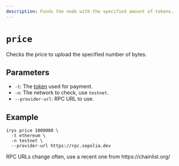 ```yaml
---
description: Funds the node with the specified amount of tokens.
---
```



# `price`

Checks the price to upload the specified number of bytes.

## Parameters

- `-t`: The [token](/build/data/features/supported-tokens) used for payment.
- `-n`: The network to check, use `testnet`.
- `--provider-url`: RPC URL to use. 

## Example

```console
irys price 1000000 \
  -t ethereum \
  -n testnet \
  --provider-url https://rpc.sepolia.dev
```

<Callout type="info" emoji="ℹ️">
	RPC URLs change often, use a recent one from https://chainlist.org/
</Callout>

